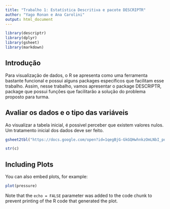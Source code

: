 ---
title: "Trabalho 1: Estatística Descritiva e pacote DESCRIPTR"
author: "Yago Ronan e Ana Carolini"
output: html_document
---

```{r message = FALSE, warning = FALSE}
library(descriptr)
library(dplyr)
library(gsheet)
library(markdown)
```

## Introdução
Para visualização de dados, o R se apresenta como uma ferramenta bastante funcional e possui alguns packages específicos que facilitam esse trabalho. Assim, nesse trabalho, vamos apresentar o package DESCRIPTR, package que possui funções que facilitarão a solução do problema proposto para turma.

## Avaliar os dados e o tipo das variáveis
Ao visualizar a tabela inicial, é possivel perceber que existem valores nulos. Um tratamento inicial dos dados deve ser feito.
```{r echo=FALSE}
gsheet2tbl("https://docs.google.com/open?id=1qegBjG-GkGQHwhnkzOmLNbI_pddNMs7el-bwlPlDEnA")
```


```{r echo=FALSE}
str(c)
```



## Including Plots

You can also embed plots, for example:

```{r pressure, echo=FALSE}
plot(pressure)
```

Note that the `echo = FALSE` parameter was added to the code chunk to prevent printing of the R code that generated the plot.

